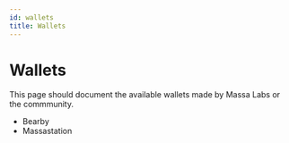 ```yaml
---
id: wallets
title: Wallets
---
```


# Wallets

This page should document the available wallets made by Massa Labs or the commmunity.

- Bearby
- Massastation
